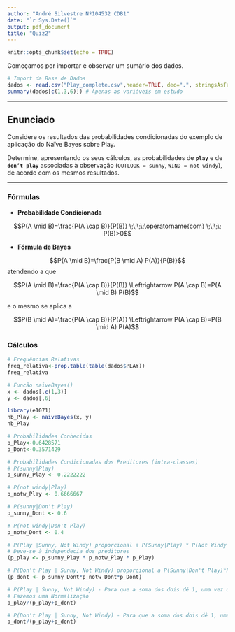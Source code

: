 ---
author: "André Silvestre Nº104532 CDB1"
date: "`r Sys.Date()`"
output: pdf_document
title: "Quiz2"
---

```{r setup, include=FALSE}
knitr::opts_chunk$set(echo = TRUE)
```

Começamos por importar e observar um sumário dos dados.

```{r}
# Import da Base de Dados
dados <- read.csv("Play_complete.csv",header=TRUE, dec=".", stringsAsFactors = TRUE)
summary(dados[c(1,3,6)]) # Apenas as variáveis em estudo
```

---

## Enunciado

Considere os resultados das probabilidades condicionadas do exemplo de aplicação do Naïve Bayes sobre Play. 

Determine, apresentando os seus cálculos, as probabilidades de **`play`** e de **`don’t play`** associadas à observação (`OUTLOOK = sunny`, `WIND = not windy`), de acordo com os mesmos resultados.

---

### Fórmulas

- **Probabilidade Condicionada**

$$P(A \mid B)=\frac{P(A \cap B)}{P(B)} \;\;\;\;\operatorname{com} \;\;\;\; P(B)>0$$

- **Fórmula de Bayes**

$$P(A \mid B)=\frac{P(B \mid A) P(A)}{P(B)}$$
atendendo a que

$$P(A \mid B)=\frac{P(A \cap B)}{P(B)} \Leftrightarrow P(A \cap B)=P(A \mid B) P(B)$$

e o mesmo se aplica a

$$P(B \mid A)=\frac{P(A \cap B)}{P(A)} \Leftrightarrow P(A \cap B)=P(B \mid A) P(A)$$

### Cálculos

```{r}
# Frequências Relativas
freq_relativa<-prop.table(table(dados$PLAY))
freq_relativa

# Funcão naiveBayes()
x <- dados[,c(1,3)]
y <- dados[,6]

library(e1071)
nb_Play <- naiveBayes(x, y)
nb_Play
```

```{r}
# Probabilidades Conhecidas
p_Play<-0.6428571 
p_Dont<-0.3571429

# Probabilidades Condicionadas dos Preditores (intra-classes) 
# P(sunny|Play)
p_sunny_Play <- 0.2222222 

# P(not windy|Play) 
p_notw_Play <- 0.6666667 

# P(sunny|Don't Play) 
p_sunny_Dont <- 0.6

# P(not windy|Don't Play)
p_notw_Dont <- 0.4

# P(Play |Sunny, Not Windy) proporcional a P(Sunny|Play) * P(Not Windy|Play) * P(Play)
# Deve-se à independecia dos preditores
(p_play <- p_sunny_Play * p_notw_Play * p_Play)

# P(Don't Play | Sunny, Not Windy) proporcional a P(Sunny|Don't Play)*P(Not Windy|Don 't Play)*P(Don't Play)
(p_dont <- p_sunny_Dont*p_notw_Dont*p_Dont) 

# P(Play | Sunny, Not Windy) - Para que a soma dos dois dê 1, uma vez que são complementares
# Fazemos uma Normalização
p_play/(p_play+p_dont)

# P(Don't Play | Sunny, Not Windy) - Para que a soma dos dois dê 1, uma vez que são complementares
p_dont/(p_play+p_dont)
```

